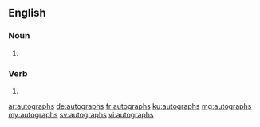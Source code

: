 ==English==

===Noun===
{{head|en|plural}}

# {{plural of|autograph|lang=en}}

===Verb===
{{head|en}}

# {{en-third-person singular of|autograph}}

[[ar:autographs]]
[[de:autographs]]
[[fr:autographs]]
[[ku:autographs]]
[[mg:autographs]]
[[my:autographs]]
[[sv:autographs]]
[[vi:autographs]]